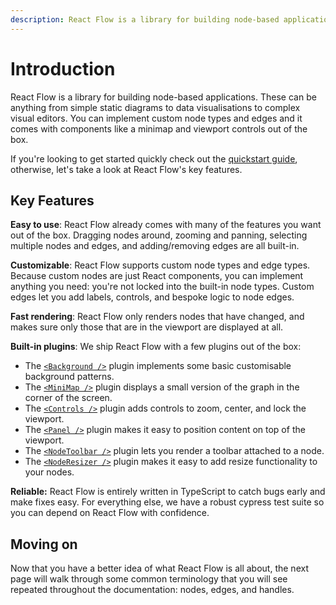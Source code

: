 ```yaml
---
description: React Flow is a library for building node-based applications from static diagrams to complex editors. It comes with built-in plugins like a mini map and graph controls, and nodes and edges are highly customizable.
---
```



# Introduction

React Flow is a library for building node-based applications. These can be anything
from simple static diagrams to data visualisations to complex visual editors. You
can implement custom node types and edges and it comes with components like a
minimap and viewport controls out of the box.

If you're looking to get started quickly check out the [quickstart guide](/learn),
otherwise, let's take a look at React Flow's key features.

## Key Features

**<Emoji content="👌" /> Easy to use**: React Flow already comes with many of the features you want out of the box. Dragging
nodes around, zooming and panning, selecting multiple nodes and edges, and
adding/removing edges are all built-in.

**<Emoji content="🎨" /> Customizable**: React Flow supports custom node types and edge types. Because custom nodes are just
React components, you can implement anything you need: you're not locked into
the built-in node types. Custom edges let you add labels, controls, and bespoke
logic to node edges.

**<Emoji content="⚡️" /> Fast rendering**: React Flow only renders nodes that have changed, and makes sure only those that
are in the viewport are displayed at all.

**<Emoji content="🧩" /> Built-in plugins**: We ship React Flow with a few plugins out of the box:

- The [`<Background />`](/api-reference/components/background) plugin implements some basic customisable background patterns.
- The [`<MiniMap />`](/api-reference/components/minimap) plugin displays a small version of the graph in the corner of the screen.
- The [`<Controls />`](/api-reference/components/controls) plugin adds controls to zoom, center, and lock the viewport.
- The [`<Panel />`](/api-reference/components/panel) plugin makes it easy to position content on top of the viewport.
- The [`<NodeToolbar />`](/api-reference/components/node-toolbar) plugin lets you render a toolbar attached to a node.
- The [`<NodeResizer />`](/api-reference/components/node-resizer) plugin makes it easy to add resize functionality to your nodes.

**<Emoji content="💪" /> Reliable:** React Flow is entirely written in TypeScript to catch bugs early and make fixes
easy. For everything else, we have a robust cypress test suite so you can depend
on React Flow with confidence.

## Moving on

Now that you have a better idea of what React Flow is all about, the next page
will walk through some common terminology that you will see repeated throughout
the documentation: nodes, edges, and handles.
